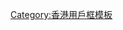{{Userbox
  |border-c = black
  |border-s = 1
  |id       = [[File:Jumbo_Kingdom_dusk_view_2010.jpg|80px|珍寶海鮮舫、太白海鮮舫]]
  |id-c     = white
  |info     = 該用戶居住於'''[[南區_(香港)|{{color|black|香港南區}}]]'''。
  |info-c   = lightskyblue<!-- 接近所屬區議會標誌、方便閱讀及辨識的替代顏色 -->
  |info-fc  = black
  |info-s   = 10
  |usercategory = 南區維基人_(香港)
}}<noinclude>[[Category:香港用戶框模板]]</noinclude>